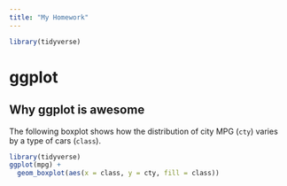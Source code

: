 ```yaml
---
title: "My Homework"
---
```

```r
library(tidyverse)
```

# ggplot

## Why ggplot is awesome

The following boxplot shows how the distribution of city MPG (`cty`) varies by a type of cars (`class`).

```r
library(tidyverse)
ggplot(mpg) +
  geom_boxplot(aes(x = class, y = cty, fill = class))
```


